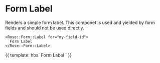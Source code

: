 
<Meta title="Rose|Form/Label" component="Form/Label" />

# Form Label

Renders a simple form label.  This componet is used and yielded by form fields
and should not be used directly.

```htmlbars
<Rose::Form::Label for="my-field-id">
  Form Label
</Rose::Form::Label>
```

<Preview>
  <Story name="Form Label">{{
    template: hbs`
      <Rose::Form::Label for="my-field-id">
        Form Label
      </Rose::Form::Label>
    `
  }}</Story>
</Preview>

